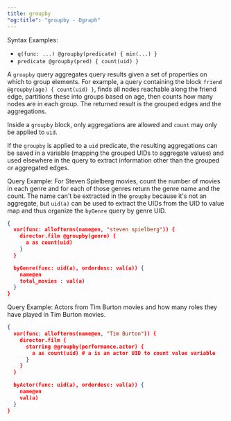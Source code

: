 ```yaml
---
title: groupby
"og:title": "groupby - Dgraph"
---
```



<DgraphWIP />

Syntax Examples:

- `q(func: ...) @groupby(predicate) { min(...) }`
- `predicate @groupby(pred) { count(uid) }`

A `groupby` query aggregates query results given a set of properties on which to
group elements. For example, a query containing the block
`friend @groupby(age) { count(uid) }`, finds all nodes reachable along the
friend edge, partitions these into groups based on age, then counts how many
nodes are in each group. The returned result is the grouped edges and the
aggregations.

Inside a `groupby` block, only aggregations are allowed and `count` may only be
applied to `uid`.

If the `groupby` is applied to a `uid` predicate, the resulting aggregations can
be saved in a variable (mapping the grouped UIDs to aggregate values) and used
elsewhere in the query to extract information other than the grouped or
aggregated edges.

Query Example: For Steven Spielberg movies, count the number of movies in each
genre and for each of those genres return the genre name and the count. The name
can't be extracted in the `groupby` because it's not an aggregate, but `uid(a)`
can be used to extract the UIDs from the UID to value map and thus organize the
`byGenre` query by genre UID.

```json
{
  var(func: allofterms(name@en, "steven spielberg")) {
    director.film @groupby(genre) {
      a as count(uid)
    }
  }

  byGenre(func: uid(a), orderdesc: val(a)) {
    name@en
    total_movies : val(a)
  }
}
```

Query Example: Actors from Tim Burton movies and how many roles they have played
in Tim Burton movies.

```json
{
  var(func: allofterms(name@en, "Tim Burton")) {
    director.film {
      starring @groupby(performance.actor) {
        a as count(uid) # a is an actor UID to count value variable
      }
    }
  }

  byActor(func: uid(a), orderdesc: val(a)) {
    name@en
    val(a)
  }
}
```

